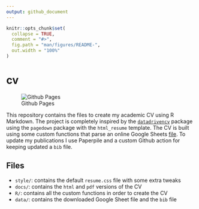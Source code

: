 ```yaml
---
output: github_document
---
```


<!-- README.md is generated from README.Rmd. Please edit that file -->

```r
knitr::opts_chunk$set(
  collapse = TRUE,
  comment = "#>",
  fig.path = "man/figures/README-",
  out.width = "100%"
)
```

# cv

<!-- badges: start -->
![Github Pages](https://github.com/goldmatthew/cv/actions/workflows/pages/pages-build-deployment/badge.svg?branch=master)

<!-- badges: end -->

This repository contains the files to create my academic CV using R Markdown. The project is completely inspired by the [`datadrivencv`](https://github.com/nstrayer/datadrivencv) package using the `pagedown` package with the `html_resume` template. The CV is built using some custom functions that parse an online Google Sheets [file](https://docs.google.com/spreadsheets/d/1hVyK8LqC0c03antzkewx9K5sidw6Sfx5/edit?usp=share_link&ouid=100256278049849905450). To update my publications I use Paperpile and a custom Github action for keeping updated a `bib` file.

## Files

- `style/`: contains the default `resume.css` file with some extra tweaks
- `docs/`: contains the `html` and `pdf` versions of the CV
- `R/`: contains all the custom functions in order to create the CV
- `data/`: contains the downloaded Google Sheet file and the `bib` file

